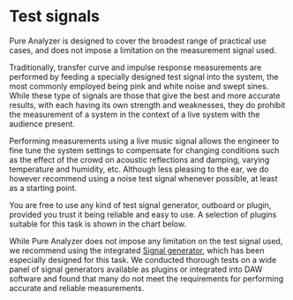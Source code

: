 # Test signals
Pure Analyzer is designed to cover the broadest range of practical use cases, and does not impose a limitation on the measurement signal used.

Traditionally, transfer curve and impulse response measurements are performed by feeding a specially designed test signal into the system, the most commonly employed being pink and white noise and swept sines. 
While these type of signals are those that give the best and more accurate results, with each having its own strength and weaknesses, they do prohibit the measurement of a system in the context of a live system with the audience present.

Performing measurements using a live music signal allows the engineer to fine tune the system settings to compensate for changing conditions such as the effect of the crowd on acoustic reflections and damping, varying temperature and humidity, etc. 
Although less pleasing to the ear, we do however recommend using a noise test signal whenever possible, at least as a starting point.

You are free to use any kind of test signal generator, outboard or plugin, provided you trust it being reliable and easy to use. 
A selection of plugins suitable for this task is shown in the chart below.

:::{.callout-note}
While Pure Analyzer does not impose any limitation on the test signal used, we recommend using the integrated [Signal generator](12_Signal_generator_01_Signal_types.md), which has been especially designed for this task. We conducted thorough tests on a wide panel of signal generators available as plugins or integrated into DAW software and found that many do not meet the requirements for performing accurate and reliable measurements.
:::
